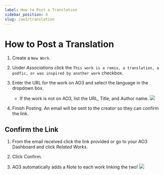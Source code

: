 ```yaml
---
label: How to Post a Translation
sidebar_position: 4
slug: /ao3/translation
---
```


# How to Post a Translation

1. Create a `New Work`.

2. Under *Associations* click the `This work is a remix, a translation, a podfic, or was inspired by another work` checkbox.

3. Enter the URL for the work on AO3 and select the language in the dropdown box.
   - If the work is not on AO3, list the URL, Title, and Author name.
![](/img/docs/ao3/translation.png)

4. Finish Posting. An email will be sent to the creator so they can confirm the link.

## Confirm the Link

1. From the email received click the link provided or go to your AO3 Dashboard and click *Related Works*.

2. Click Confirm.

3. AO3 automatically adds a Note to each work linking the two!
![](/img/docs/ao3/translation_note.png)